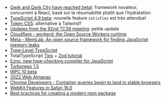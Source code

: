 - [Qwik and Qwik City have reached beta!](https://www.builder.io/blog/qwik-and-qwik-city-have-reached-beta): framework novateur, concurrent à React, basé sur la résumabilité plutôt que l'hydratation
- [TypeScript 4.9 beta](https://devblogs.microsoft.com/typescript/announcing-typescript-4-9-beta/): nouvelle feature `satisfies` est très attendue!
- [Token CSS](https://twitter.com/tokencss/status/1571823928187633664): alternative à Tailwind?
- [Updates from the 92nd TC39 meeting](https://dev.to/hemanth/updates-from-the-92nd-tc39-meeting-5fi6): petite update
- [Cloudflare - workerd: the Open Source Workers runtime](https://blog.cloudflare.com/workerd-open-source-workers-runtime/)
- [Meta - MemLab: An open source framework for finding JavaScript memory leaks](https://engineering.fb.com/2022/09/12/open-source/memlab/)
- [Type-Level TypeScript](https://type-level-typescript.com/)
- TotalTypeScript [Tips](https://www.totaltypescript.com/tips) + [Zod tutorial](https://www.totaltypescript.com/tutorials/zod)
- [Ezno, new type-checking compiler for JavaScript](https://twitter.com/robpalmer2/status/1573244310644199425)
- [Turborepo 1.5](https://twitter.com/turborepo/status/1573017581459488769)
- [tRPC 10 beta](https://twitter.com/alexdotjs/status/1571807618254905344)
- [2022 Web Almanac](https://almanac.httparchive.org/en/2022/)
- [Chrome Developers - Container queries begin to land in stable browsers](https://developer.chrome.com/blog/cq-polyfill/)
- [WebKit Features in Safari 16.0](https://webkit.org/blog/13152/webkit-features-in-safari-16-0/)
- [Best practices for creating a modern npm package](https://snyk.io/blog/best-practices-create-modern-npm-package/)
